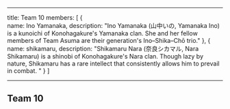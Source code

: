 
---
title: Team 10
members: [
    {   
        name: Ino Yamanaka,
        description: "Ino Yamanaka (山中いの, Yamanaka Ino) is a kunoichi of Konohagakure's Yamanaka clan. She and her fellow members of Team Asuma are their generation's Ino–Shika–Chō trio." 
    },
    {
        name: shikamaru,
        description: "Shikamaru Nara (奈良シカマル, Nara Shikamaru) is a shinobi of Konohagakure's Nara clan. Though lazy by nature, Shikamaru has a rare intellect that consistently allows him to prevail in combat. "
    }
    ]

---


## Team 10

<Slide characterName="Ino"/>